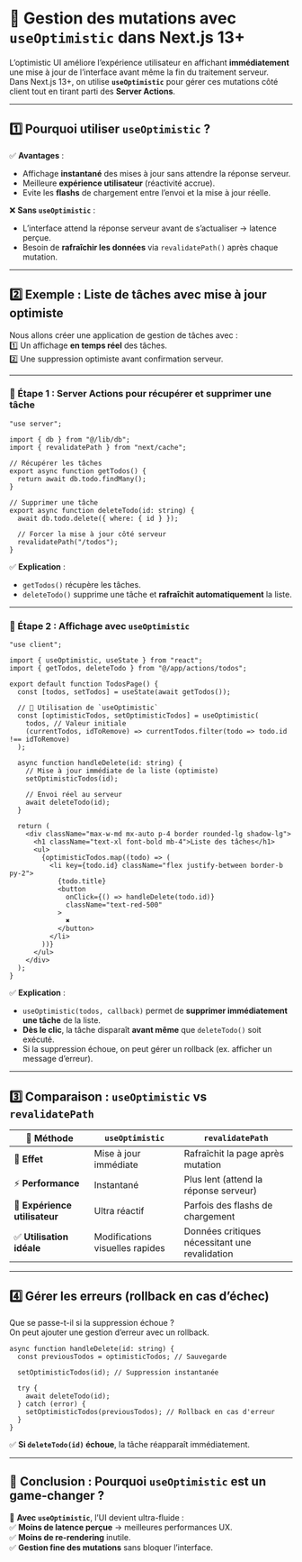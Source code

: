 # 🚀 **Gestion des mutations avec `useOptimistic` dans Next.js 13+**  

L’optimistic UI améliore l’expérience utilisateur en affichant **immédiatement** une mise à jour de l’interface avant même la fin du traitement serveur.  
Dans Next.js 13+, on utilise **`useOptimistic`** pour gérer ces mutations côté client tout en tirant parti des **Server Actions**.  

---

## **1️⃣ Pourquoi utiliser `useOptimistic` ?**  

✅ **Avantages** :  
- Affichage **instantané** des mises à jour sans attendre la réponse serveur.  
- Meilleure **expérience utilisateur** (réactivité accrue).  
- Evite les **flashs** de chargement entre l’envoi et la mise à jour réelle.  

❌ **Sans `useOptimistic`** :  
- L’interface attend la réponse serveur avant de s’actualiser → latence perçue.  
- Besoin de **rafraîchir les données** via `revalidatePath()` après chaque mutation.  

---

## **2️⃣ Exemple : Liste de tâches avec mise à jour optimiste**  

Nous allons créer une application de gestion de tâches avec :  
1️⃣ Un affichage **en temps réel** des tâches.  
2️⃣ Une suppression optimiste avant confirmation serveur.  

---

### **📌 Étape 1 : Server Actions pour récupérer et supprimer une tâche**  

```tsx filename="app/actions/todos.ts" copy
"use server";

import { db } from "@/lib/db";
import { revalidatePath } from "next/cache";

// Récupérer les tâches
export async function getTodos() {
  return await db.todo.findMany();
}

// Supprimer une tâche
export async function deleteTodo(id: string) {
  await db.todo.delete({ where: { id } });

  // Forcer la mise à jour côté serveur
  revalidatePath("/todos");
}
```

✅ **Explication** :  
- `getTodos()` récupère les tâches.  
- `deleteTodo()` supprime une tâche et **rafraîchit automatiquement** la liste.  

---

### **📌 Étape 2 : Affichage avec `useOptimistic`**  

```tsx filename="app/todos/page.tsx" copy
"use client";

import { useOptimistic, useState } from "react";
import { getTodos, deleteTodo } from "@/app/actions/todos";

export default function TodosPage() {
  const [todos, setTodos] = useState(await getTodos());

  // 🎯 Utilisation de `useOptimistic`
  const [optimisticTodos, setOptimisticTodos] = useOptimistic(
    todos, // Valeur initiale
    (currentTodos, idToRemove) => currentTodos.filter(todo => todo.id !== idToRemove)
  );

  async function handleDelete(id: string) {
    // Mise à jour immédiate de la liste (optimiste)
    setOptimisticTodos(id);
    
    // Envoi réel au serveur
    await deleteTodo(id);
  }

  return (
    <div className="max-w-md mx-auto p-4 border rounded-lg shadow-lg">
      <h1 className="text-xl font-bold mb-4">Liste des tâches</h1>
      <ul>
        {optimisticTodos.map((todo) => (
          <li key={todo.id} className="flex justify-between border-b py-2">
            {todo.title}
            <button 
              onClick={() => handleDelete(todo.id)}
              className="text-red-500"
            >
              ✖
            </button>
          </li>
        ))}
      </ul>
    </div>
  );
}
```

✅ **Explication** :  
- `useOptimistic(todos, callback)` permet de **supprimer immédiatement une tâche** de la liste.  
- **Dès le clic**, la tâche disparaît **avant même** que `deleteTodo()` soit exécuté.  
- Si la suppression échoue, on peut gérer un rollback (ex. afficher un message d’erreur).  

---

## **3️⃣ Comparaison : `useOptimistic` vs `revalidatePath`**  

| 🔹 Méthode | `useOptimistic` | `revalidatePath` |
|------------|----------------|----------------|
| 🎯 **Effet** | Mise à jour immédiate | Rafraîchit la page après mutation |
| ⚡ **Performance** | Instantané | Plus lent (attend la réponse serveur) |
| 🔄 **Expérience utilisateur** | Ultra réactif | Parfois des flashs de chargement |
| ✅ **Utilisation idéale** | Modifications visuelles rapides | Données critiques nécessitant une revalidation |

---

## **4️⃣ Gérer les erreurs (rollback en cas d’échec)**  

Que se passe-t-il si la suppression échoue ?  
On peut ajouter une gestion d’erreur avec un rollback.  

```tsx filename="handleDelete()" copy
async function handleDelete(id: string) {
  const previousTodos = optimisticTodos; // Sauvegarde
  
  setOptimisticTodos(id); // Suppression instantanée

  try {
    await deleteTodo(id);
  } catch (error) {
    setOptimisticTodos(previousTodos); // Rollback en cas d'erreur
  }
}
```

✅ **Si `deleteTodo(id)` échoue**, la tâche réapparaît immédiatement.  

---

## **🎯 Conclusion : Pourquoi `useOptimistic` est un game-changer ?**  

🚀 **Avec `useOptimistic`**, l’UI devient ultra-fluide :  
✅ **Moins de latence perçue** → meilleures performances UX.  
✅ **Moins de re-rendering** inutile.  
✅ **Gestion fine des mutations** sans bloquer l’interface.